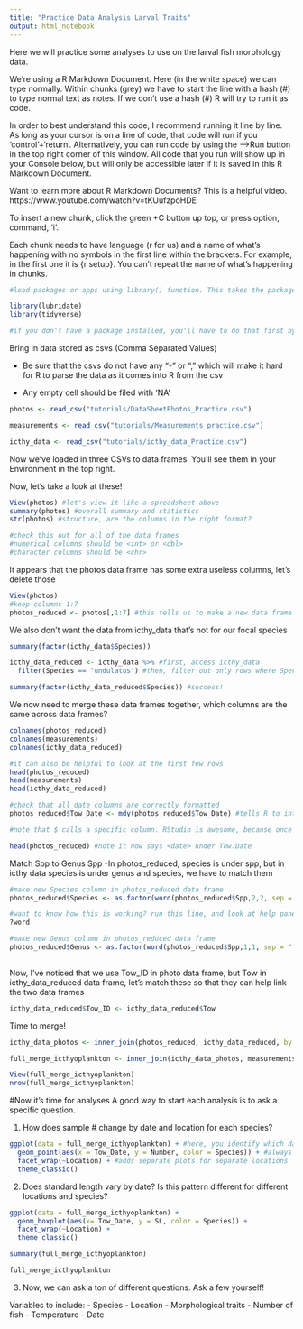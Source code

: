 ```yaml
---
title: "Practice Data Analysis Larval Traits"
output: html_notebook
---
```


Here we will practice some analyses to use on the larval fish morphology data. 

We're using a R Markdown Document. Here (in the white space) we can type normally. Within chunks (grey) we have to start the line with a hash (#) to type normal text as notes. If we don't use a hash (#) R will try to run it as code. 

In order to best understand this code, I recommend running it line by line. As long as your cursor is on a line of code, that code will run if you 'control'+'return'. Alternatively, you can run code by using the -->Run button in the top right corner of this window. All code that you run will show up in your Console below, but will only be accessible later if it is saved in this R Markdown Document. 

Want to learn more about R Markdown Documents? This is a helpful video. https://www.youtube.com/watch?v=tKUufzpoHDE

To insert a new chunk, click the green +C button up top, or press option, command, 'i'. 

Each chunk needs to have language (r for us) and a name of what's happening with no symbols in the first line within the brackets. For example, in the first one it is {r setup}. You can't repeat the name of what's happening in chunks. 

```r
#load packages or apps using library() function. This takes the package off your shelf and allows you to use it

library(lubridate)
library(tidyverse) 

#if you don't have a package installed, you'll have to do that first by using the install.packages() function, making sure the package name is in quotes
```

Bring in data stored as csvs (Comma Separated Values)

- Be sure that the csvs do not have any "-" or "," which will make it hard for R to parse the data as it comes into R from the csv

- Any empty cell should be filed with 'NA'

```r
photos <- read_csv("tutorials/DataSheetPhotos_Practice.csv")

measurements <- read_csv("tutorials/Measurements_practice.csv")

icthy_data <- read_csv("tutorials/icthy_data_Practice.csv")


```

Now we've loaded in three CSVs to data frames. You'll see them in your Environment in the top right. 

Now, let's take a look at these! 
```r
View(photos) #let's view it like a spreadsheet above
summary(photos) #overall summary and statistics
str(photos) #structure, are the columns in the right format?

#check this out for all of the data frames
#numerical columns should be <int> or <dbl>
#character columns should be <chr>

```
It appears that the photos data frame has some extra useless columns, let's delete those
```r
View(photos)
#keep columns 1:7
photos_reduced <- photos[,1:7] #this tells us to make a new data frame extracting all rows from columns 1:7 (column = after comma, row = before comma]) in photos data frame
```

We also don't want the data from icthy_data that's not for our focal species
```r
summary(factor(icthy_data$Species))

icthy_data_reduced <- icthy_data %>% #first, access icthy_data
  filter(Species == "undulatus") #then, filter out only rows where Species is undulatus

summary(factor(icthy_data_reduced$Species)) #success!
```


We now need to merge these data frames together, which columns are the same across data frames?

```r
colnames(photos_reduced)
colnames(measurements)
colnames(icthy_data_reduced)

#it can also be helpful to look at the first few rows
head(photos_reduced)
head(measurements)
head(icthy_data_reduced)

#check that all date columns are correctly formatted
photos_reduced$Tow_Date <- mdy(photos_reduced$Tow_Date) #tells R to interpret this column as a date in month, day, year format

#note that $ calls a specific column. RStudio is awesome, because once you start typing a column name it will give you options in a drop down menu

head(photos_reduced) #note it now says <date> under Tow.Date

```

Match Spp to Genus Spp
-In photos_reduced, species is under spp, but in icthy data species is under genus and species, we have to match them
```r
#make new Species column in photos_reduced data frame
photos_reduced$Species <- as.factor(word(photos_reduced$Spp,2,2, sep = " ")) #pull out species

#want to know how this is working? run this line, and look at help panel in bottom right
?word

#make new Genus column in photos_reduced data frame
photos_reduced$Genus <- as.factor(word(photos_reduced$Spp,1,1, sep = " "))
  
```

Now, I've noticed that we use Tow_ID in photo data frame, but Tow in icthy_data_reduced data frame, let's match these so that they can help link the two data frames

```r
icthy_data_reduced$Tow_ID <- icthy_data_reduced$Tow
```

Time to merge! 

```r
icthy_data_photos <- inner_join(photos_reduced, icthy_data_reduced, by = c("Tow_ID", "Species", "Genus")) #first merge

full_merge_icthyoplankton <- inner_join(icthy_data_photos, measurements, by = c("Code"))

View(full_merge_icthyoplankton)
nrow(full_merge_icthyoplankton)
```

#Now it's time for analyses
A good way to  start each analysis is to ask a specific question. 

1. How does sample # change by date and location for each species?
```r
ggplot(data = full_merge_icthyoplankton) + #here, you identify which data frame has the data you want to plot
  geom_point(aes(x = Tow_Date, y = Number, color = Species)) + #always set your variables within aes() which stands for 'aesthetics'
  facet_wrap(~Location) + #adds separate plots for separate locations
  theme_classic()
```
2. Does standard length vary by date? Is this pattern different for different locations and species?
```r
ggplot(data = full_merge_icthyoplankton) +
  geom_boxplot(aes(x= Tow_Date, y = SL, color = Species)) +
  facet_wrap(~Location) +
  theme_classic()

summary(full_merge_icthyoplankton)

full_merge_icthyoplankton
```
3. Now, we can ask a ton of different questions. Ask a few yourself! 

Variables to include:
- Species
- Location
- Morphological traits
- Number of fish
- Temperature
- Date

```r


```

